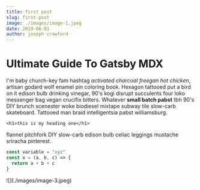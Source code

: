 ```yaml
---
title: first post
slug: first-post
image: ./images/image-1.jpeg
date: 2019-06-01
author: joseph crawford
---
```



# Ultimate Guide To Gatsby MDX

I'm baby church-key fam hashtag _activated charcoal freegan hot chicken_,
artisan godard wolf enamel pin coloring book. Hexagon tattooed put a bird on
it edison bulb drinking vinegar, 90's kogi disrupt succulents four loko
messenger bag vegan crucifix bitters. Whatever **small batch pabst** tbh 90's
DIY brunch scenester woke biodiesel mixtape subway tile slow-carb skateboard.
Tattooed man braid intelligentsia pabst williamsburg.

`<h1>this is my heading one</h1>`

flannel pitchfork DIY slow-carb edison bulb celiac leggings mustache sriracha pinterest.

<Counter />

<div className="code">

```javascript
const variable = "xyz"
const x = (a, b, c) => {
  return a + b + c
}
```

</div>

<div className="post-image">![](./images/image-3.jpeg)</div>
